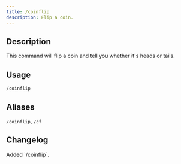 ```yaml
---
title: /coinflip
description: Flip a coin.
---
```


## Description

This command will flip a coin and tell you whether it's heads or tails.

## Usage

`/coinflip`

## Aliases

`/coinflip`, 
`/cf`

## Changelog

<Steps>
    <Step title="Version 1.1.0" icon="code-branch">
        Added `/coinflip`.
    </Step>
</Steps>
